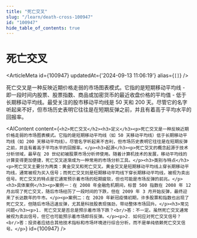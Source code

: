 ```yaml
---
title: "死亡交叉"
slug: "/learn/death-cross-100947"
id: "100947"
hide_table_of_contents: true
---
```



# 死亡交叉

<ArticleMeta id={100947} updatedAt={'2024-09-13 11:06:19'} alias={`[]`} />
<div className='border-solid border-b border-t-0 my-4 border-[var(--ifm-color-gray-300)]' />

死亡交叉是一种反映近期价格走弱的市场图表模式。它指的是短期移动平均线 - 即一段时间内股票、股票指数、商品或加密货币的最近收盘价格的平均值 - 低于长期移动平均线。最受关注的股市移动平均线是 50 天和 200 天。尽管它的名字听起来不好，但市场历史表明它往往是在短期反弹之前，并且有着高于平均水平的回报率。

<AIContent content={`<h2>死亡交叉</h2><h3>定义</h3><p>死亡交叉是一种反映近期价格走弱的市场图表模式。它指的是短期移动平均线（如 50 天移动平均线）低于长期移动平均线（如 200 天移动平均线）。尽管名字听起来不吉利，但市场历史表明它往往是在短期反弹之前，并且有着高于平均水平的回报率。</p><h3>起源</h3><p>死亡交叉的概念起源于技术分析领域，最早在 20 世纪初被股票市场分析师使用。随着计算机技术的发展，移动平均线的计算变得更加便捷，死亡交叉逐渐成为一种常用的市场分析工具。</p><h3>类别与特点</h3><p>死亡交叉主要分为两类：黄金交叉和死亡交叉。黄金交叉是短期移动平均线上穿长期移动平均线，通常被视为买入信号；而死亡交叉则是短期移动平均线下穿长期移动平均线，被视为卖出信号。死亡交叉的特点是它通常预示着市场的短期疲软，但也可能是市场反弹的前兆。</p><h3>具体案例</h3><p>案例一：在 2008 年金融危机期间，标普 500 指数在 2008 年 12 月出现了死亡交叉，随后市场经历了一段时间的下跌，但在 2009 年 3 月开始反弹，最终迎来了长达数年的牛市。</p><p>案例二：在 2020 年新冠疫情初期，许多股票和指数也出现了死亡交叉，但随后市场迅速反弹，尤其是科技股表现强劲，带动整体市场回升。</p><h3>常见问题</h3><p>1. 死亡交叉是否总是预示着市场下跌？<br/>答：不一定。虽然死亡交叉通常被视为卖出信号，但它也可能预示着市场即将反弹。</p><p>2. 如何应对死亡交叉信号？<br/>答：投资者应结合其他技术指标和市场环境进行综合分析，而不是单纯依赖死亡交叉信号。</p>`} id={100947} />
